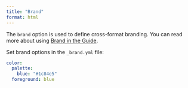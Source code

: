 ```yaml
---
title: "Brand"
format: html
---
```


The `brand` option is used to define cross-format branding. You can read more about using [Brand in the Guide](/docs/authoring/brand.qmd).

Set brand options in the `_brand.yml` file:

```.yaml
color:
  palette:
    blue: "#1c84e5"
  foreground: blue
```

